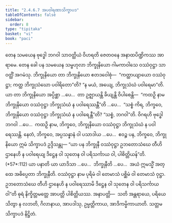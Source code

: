 ```yaml
---
title: "2.4.6.7 အပဝါရဏာသိက္ခာပဒ"
tableOfContents: false
sidebar:
  order: 8
type: "tipitaka"
basket: "vi"
book: "paci"
---
```



<DynamicBreadcrumb />

<Division number="1050" book="paci">

<Paragraph number="3152" book="paci">
တေန သမယေန ဗုဒ္ဓေါ ဘဂဝါ သာဝတ္ထိယံ ဝိဟရတိ ဇေတဝနေ အနာထပိဏ္ဍိကဿ အာရာမေ. တေန ခေါ ပန သမယေန သမ္ဗဟုလာ ဘိက္ခုနိယော ဂါမကာဝါသေ ဝဿံဝုဋ္ဌာ သာဝတ္ထိံ အဂမံသု. ဘိက္ခုနိယော တာ ဘိက္ခုနိယော ဧတဒဝေါစုံ—  “ကတ္ထာယျာယော ဝဿံဝုဋ္ဌာ; ကတ္ထ ဘိက္ခုသံဃော ပဝါရိတော”တိ? “န မယံ, အယျေ, ဘိက္ခုသံဃံ ပဝါရေမာ”တိ.
</Paragraph>

<Paragraph number="3153" book="paci">
ယာ တာ ဘိက္ခုနိယော အပ္ပိစ္ဆာ …ပေ…  တာ ဥဇ္ဈာယန္တိ ခိယျန္တိ ဝိပါစေန္တိ—  “ကထဉှိ နာမ ဘိက္ခုနိယော ဝဿံဝုဋ္ဌာ ဘိက္ခုသံဃံ န ပဝါရေဿန္တီ”တိ …ပေ…  “သစ္စံ ကိရ, ဘိက္ခဝေ, ဘိက္ခုနိယော ဝဿံဝုဋ္ဌာ ဘိက္ခုသံဃံ န ပဝါရေန္တီ”တိ? “သစ္စံ, ဘဂဝါ”တိ. ဝိဂရဟိ ဗုဒ္ဓေါ ဘဂဝါ …ပေ…  ကထဉှိ နာမ, ဘိက္ခဝေ, ဘိက္ခုနိယော ဝဿံဝုဋ္ဌာ ဘိက္ခုသံဃံ န ပဝါရေဿန္တိ. နေတံ, ဘိက္ခဝေ, အပ္ပသန္နာနံ ဝါ ပသာဒါယ …ပေ…  ဧဝဉ္စ ပန, ဘိက္ခဝေ, ဘိက္ခုနိယော ဣမံ သိက္ခာပဒံ ဥဒ္ဒိသန္တု—
</Paragraph>

</Division>
<Division number="1051" book="paci">

<Paragraph number="3154" book="paci">
<Emphasis>“ယာ ပန ဘိက္ခုနီ ဝဿံဝုဋ္ဌာ ဥဘတောသံဃေ တီဟိ ဌာနေဟိ န ပဝါရေယျ ဒိဋ္ဌေန ဝါ သုတေန ဝါ ပရိသင်္ကာယ ဝါ, ပါစိတ္တိယန်”</Emphasis>တိ. (*57*:<Emphasis>112</Emphasis>)
</Paragraph>

</Division>
<Division number="1052" book="paci">

<Paragraph number="3155" book="paci">
<Emphasis>ယာ ပနာ</Emphasis>တိ ယာ ယာဒိသာ …ပေ…  <Emphasis>ဘိက္ခုနီ</Emphasis>တိ …ပေ…  အယံ ဣမသ္မိံ အတ္ထေ အဓိပ္ပေတာ ဘိက္ခုနီတိ.
</Paragraph>

<Paragraph number="3156" book="paci">
<Emphasis>ဝဿံဝုဋ္ဌာ</Emphasis> နာမ ပုရိမံ ဝါ တေမာသံ ပစ္ဆိမံ ဝါ တေမာသံ ဝုဋ္ဌာ. ဥဘတောသံဃေ တီဟိ ဌာနေဟိ န ပဝါရေဿာမိ ဒိဋ္ဌေန ဝါ သုတေန ဝါ ပရိသင်္ကာယ ဝါ”တိ ဓုရံ နိက္ခိတ္တမတ္တေ အာပတ္တိ ပါစိတ္တိယဿ.
</Paragraph>

</Division>
<Division number="1053" book="paci">

<Paragraph number="3157" book="paci">
အနာပတ္တိ—  သတိ အန္တရာယေ, ပရိယေသိတွာ န လဘတိ, ဂိလာနာယ, အာပဒါသု, ဥမ္မတ္တိကာယ, အာဒိကမ္မိကာယာတိ.

</Paragraph>
</Division>

<Paragraph number="3158" type="center" book="paci">
သတ္တမသိက္ခာပဒံ နိဋ္ဌိတံ.
</Paragraph>